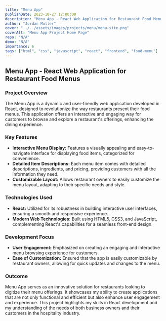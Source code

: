 ```yaml
---
title: "Menu App"
publishDate: 2023-10-27 12:00:00
description: "Menu App - React Web Application for Restaurant Food Menu"
author: "Jordan Muller"
cover: "../../assets/images/projects/menu/menu-site.png"
coverAlt: "Menu App Project Home Page"
repo: "N/A"
demo: "N/A"
importance: 6
tags: ["html", "css", "javascript", "react", "frontend", "food-menu"]
---
```


## Menu App - React Web Application for Restaurant Food Menus

### Project Overview

The Menu App is a dynamic and user-friendly web application developed in React, designed to revolutionize the way restaurants present their food menus. This application offers an interactive and engaging way for customers to browse and explore a restaurant's offerings, enhancing the dining experience.

### Key Features

- **Interactive Menu Display:** Features a visually appealing and easy-to-navigate interface for displaying food items, categorized for convenience.
- **Detailed Item Descriptions:** Each menu item comes with detailed descriptions, ingredients, and pricing, providing customers with all the information they need.
- **Customizable Layout:** Allows restaurant owners to easily customize the menu layout, adapting to their specific needs and style.

### Technologies Used

- **React:** Utilized for its robustness in building interactive user interfaces, ensuring a smooth and responsive experience.
- **Modern Web Technologies:** Built using HTML5, CSS3, and JavaScript, complementing React's capabilities for a seamless front-end design.

### Development Focus

- **User Engagement:** Emphasized on creating an engaging and interactive menu browsing experience for customers.
- **Ease of Customization:** Ensured that the app is easily customizable by restaurant owners, allowing for quick updates and changes to the menu.

### Outcome

Menu App serves as an innovative solution for restaurants looking to digitize their menu offerings. It showcases my ability to create applications that are not only functional and efficient but also enhance user engagement and experience. This project highlights my skills in React development and my understanding of the needs of both business owners and their customers in the hospitality industry.
